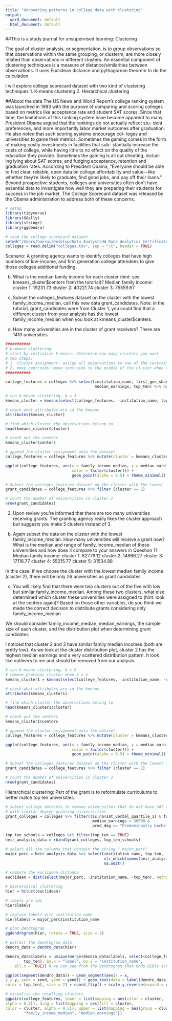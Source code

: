 ```yaml
---
title: "Uncovering patterns in college data with clustering"
output:
  word_document: default
  html_document: default
---
```

##This is a study journal for unsupervised learning: Clustering

The goal of cluster analysis, or segmentation, is to group observations so that observations within the same grouping, or clusterm, are more closely related than observations in different clusters. An essential component of clustering techniques is a measure of distance/similarities between observations. It uses Euclidean distance and pythagorean theorem to do the calculation 

I will explore college scorecard dataset with two kind of clustering techniques
1. K-means clustering
2. Hierarchical clustering

##About the data
The US News and World Report’s college ranking system was launched in 1983 with the purpose of comparing and scoring colleges based on metrics like acceptance rate and student SAT scores. Since that time, the limitations of this ranking system have become apparent to many. President Obama argued that the rankings do not actually reflect stu- dent preferences, and more importantly labor market outcomes after graduation. He also noted that such scoring systems encourage col- leges and universities to game their metrics. Sometimes the gaming comes in the form of making costly investments in facilities that sub- stantially increase the costs of college, while having little to no effect on the quality of the education they provide. Sometimes the gaming is all out cheating, includ- ing lying about SAT scores, and fudging acceptance, retention and graduation rates.
According to President Obama, “Everyone should be able to find clear, reliable, open data on college affordability and value—like whether they’re likely to graduate, find good jobs, and pay off their loans.” Beyond prospective students, colleges and universities often don’t have essential data to investigate how well they are preparing their students for success in the job market. The College Scorecard dataset was released by the Obama administration to address both of these concerns.

```r
# setup
library(tidyverse)
library(GGally)
library(stringr)
library(ggdendro)

# read the college scorecard dataset
setwd("/Users/hanrui/Desktop/Data Analyst/UW Data Analytics Certificate/Data Mining and Predictive Analytics/datasets")
colleges = read.delim("colleges.tsv", sep = "\t", header = TRUE)

```

Scenario:
A granting agency wants to identify colleges that have high numbers of low-income, and first generation college attendees to give those colleges additional funding.


b. What is the median family income for each cluster (hint: see kmeans_cluster$centers from the tutorial)?
Median family income:
cluster 1: 19231.73
cluster 2: 40221.74
cluster 3: 75559.67

c. Subset the colleges_features dataset on the cluster with the lowest family_income_median, call this new data grant_candidates. Note: in the tutorial, grant_candidates were from Cluster 1, you could find that a different cluster from your analysis has the lowest family_income_median when you look at kmeans_cluster$centers.

d. How many universities are in the cluster of grant receivers?
 There are 1410 universities 
```r
###########
# k-means clustering
# start by initialize k means: determine how many clusters you want 
# two steps:
# 1. cluster assignment: assign all observations to one of the centroids
# 2. move centroids: move centroids to the middle of the cluster when centroids stop moving
###########

college_features = colleges %>% select(institution_name, first_gen_share, poverty_rate, family_income_median, 
                                       median_earnings, top_ten) %>% na.omit() %>% distinct()

# run k-means clustering, k = 3
kmeans_cluster = kmeans(select(college_features, -institution_name, top_ten), 3)

# check what attributes are in the kmeans
attributes(kmeans_cluster)

# find which cluster the observations belong to 
head(kmeans_cluster$cluster)

# check out the centers
kmeans_cluster$centers

# append the cluster assignment onto the dataset
college_features = college_features %>% mutate(cluster = kmeans_cluster$cluster)

ggplot(college_features, aes(x = family_income_median, y = median_earnings, 
                             color = factor(cluster))) +
                             geom_point(alpha = 0.5) + theme_minimal()
```

```r
# Subset the colleges_features dataset on the cluster with the lowest family_income_median
grant_candidates = college_features %>% filter (cluster == 2)

# count the number of universities in cluster 2
nrow(grant_candidates)
```

2. Upon review you’re informed that there are too many universities receiving grants. The granting agency really likes the cluster approach but suggests you make 5 clusters instead of 3.


b. Again subset the data on the cluster with the lowest family_income_median. How many universities will receive a grant now? What is the median and range of family_income_median of these universities and how does it compare to your answers in Question 1?
Median family income:
cluster 1: 82779.12
cluster 2: 14966.27
cluster 3: 17116.77
cluster 4: 55215.77
cluster 5: 31534.88

In this case, if we choose the cluster with the lowest median family income (cluster 2), there will be only 26 universities 
as grant candidates

c. You will likely find that there were two clusters out of the five with low but similar family_income_median. Among these two clusters, what else determined which cluster these universities were assigned to (hint: look at the centers again)? Based on those other variables, do you think we made the correct decision to distribute grants considering only family_income_median

We should consider family_income_median, median_earnings, the sample size of each cluster, and the distribution plot when determining grant candidates

I noticed that cluster 2 and 3 have similar family median incomes (both are pretty low). As we look at the cluster distribution plot, cluster 2 has the highest median earnings and a very scattered distribution pattern. It look like outliners to me and should be removed from our analysis. 

```r
# run k-means clustering, k = 5
# remove previous cluster when k = 2
kmeans_cluster1 = kmeans(select(college_features, -institution_name, -cluster, top_ten), 5)

# check what attributes are in the kmeans
attributes(kmeans_cluster1)

# find which cluster the observations belong to 
head(kmeans_cluster1$cluster)

# check out the centers
kmeans_cluster1$centers

# append the cluster assignment onto the dataset
college_features = college_features %>% mutate(cluster = kmeans_cluster1$cluster)

ggplot(college_features, aes(x = family_income_median, y = median_earnings, 
                             color = factor(cluster))) +
                             geom_point(alpha = 0.5) + theme_minimal()
```

```r
# Subset the colleges_features dataset on the cluster with the lowest family_income_median
grant_candidates = college_features %>% filter (cluster == 2)

# count the number of universities in cluster 2
nrow(grant_candidates)
```

Hierarchical clustering: Part of the grant is to reformulate curriculums to better match top ten universities. 

```r
# subset college datasets to remove universities that do not have SAT admission criteria and 
# with similar degree-granting univerisities
grant_colleges = colleges %>% filter((is.na(sat_verbal_quartile_1) & family_income_median < 40000 &
                                      median_earnings < 30000 &
                                      pred_deg == "Predominantly bachelor's-degree granting"))

top_ten_schools = colleges %>% filter(top_ten == TRUE)
heir_analysis_data = rbind(grant_colleges, top_ten_schools)

# select all the columns that contain the string "_major_perc"
major_perc = heir_analysis_data %>% select(institution_name, top_ten, 
                                           str_which(names(heir_analysis_data), "_major_perc")) %>%
                                           na.omit()

# compute the euclidean distance
euclidean = dist(select(major_perc, -institution_name, -top_ten), method = "euclidean")

# hierarchical clustering
hier = hclust(euclidean)

# labels are ids
hier$labels

# replace labels with institution name
hier$labels = major_perc$institution_name

# plot dendrogram
ggdendrogram(hier, rotate = TRUE, size = 2)

# extract the dendrogram data
dendro_data = dendro_data(hier)

dendro_data$labels = unique(merge(dendro_data$labels, select(college_features, institution_name,
        top_ten), by.x = "label", by.y = "institution_name",
    all.x = TRUE)) # we can see from the dendrogram that Gods Bible school and College is the most different from top-ten schools in terms of major

ggplot(segment(dendro_data)) + geom_segment(aes(x = x,
y = y, xend = xend, yend = yend)) + geom_text(data = label(dendro_data), aes(label = label, x = x, y = 0, hjust = 0,
color = top_ten), size = 2) + coord_flip() + scale_y_reverse(expand = c(0.25, 0)) + theme_minimal() + theme(legend.position = "bottom")

# visualize the resulting clusters
ggpairs(college_features, lower = list(mapping = aes(color = cluster,
alpha = 0.2)), diag = list(mapping = aes(fill = cluster,
color = cluster, alpha = 0.5)), upper = list(mapping = aes(group = cluster)), columns = c("first_gen_share", "poverty_rate",
        "family_income_median", "median_earnings"))

```

        